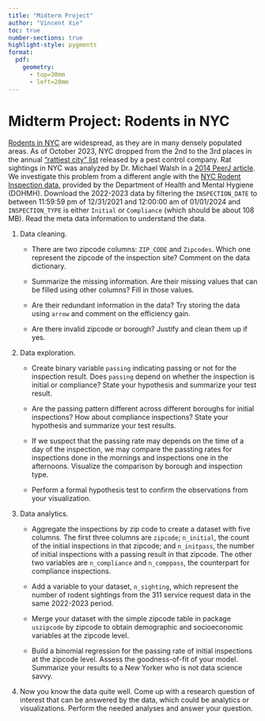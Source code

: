 ```yaml
---
title: "Midterm Project"
author: "Vincent Xie"
toc: true
number-sections: true
highlight-style: pygments
format: 
  pdf: 
    geometry: 
      - top=30mm
      - left=20mm
---
```


# **Midterm Project: Rodents in NYC** {.unnumbered}

[Rodents in NYC](https://en.wikipedia.org/wiki/Rats_in_New_York_City)
are widespread, as they are in many densely populated areas. As of
October 2023, NYC dropped from the 2nd to the 3rd places in the annual
["rattiest city"
list](https://www.orkin.com/press-room/top-rodent-infested-cities-2023#)
released by a pest control company. Rat sightings in NYC was analyzed
by Dr. Michael Walsh in a [2014 PeerJ
article](https://peerj.com/articles/533/). We investigate this problem
from a different angle with the [NYC Rodent Inspection
data](https://data.cityofnewyork.us/Health/Rodent-Inspection/p937-wjvj/about_data),
provided by the Department of Health and Mental Hygiene (DOHMH).
Download the 2022-2023 data by filtering the `INSPECTION_DATE` to
between 11:59:59 pm of 12/31/2021 and 12:00:00 am of 01/01/2024
and `INSPECTION_TYPE` is either `Initial` or `Compliance` (which
should be about 108 MB). Read the meta data information
to understand the data.

1. Data cleaning.
    + There are two zipcode columns: `ZIP_CODE` and `Zipcodes`.
      Which one represent the zipcode of the inspection site? 
      Comment on the data dictionary.

    + Summarize the missing information. Are their missing values
      that can be filled using other columns? Fill in those values.

    + Are their redundant information in the data? Try storing
      the data using `arrow` and comment on the efficiency gain.

    + Are there invalid zipcode or borough? Justify and clean
      them up if yes.

2. Data exploration.
    + Create binary variable `passing` indicating passing or
      not for the inspection result. Does `passing` depend on
      whether the inspection is initial or compliance? State
      your hypothesis and summarize your test result.

    + Are the passing pattern different across different
      boroughs for initial inspections? How about compliance
      inspections? State your hypothesis and summarize your
      test results.

    + If we suspect that the passing rate may depends on
      the time of a day of the inspection, we may compare
      the passting rates for inspections done in the mornings
      and inspections one in the afternoons. Visualize the
      comparison by borough and inspection type.

    + Perform a formal hypothesis test to confirm the
      observations from your visualization.

3. Data analytics.
    + Aggregate the inspections by zip code to create
      a dataset with five columns. The first three columns are
      `zipcode`; `n_initial`, the
      count of the initial inspections in that zipcode; and 
      `n_initpass`, the number of initial inspections with a
      passing result in that zipcode. The other two variables
      are `n_compliance` and `n_comppass`, the counterpart
      for compliance inspections.

    + Add a variable to your dataset, `n_sighting`, which
      represent the number of rodent sightings from the 311
      service request data in the same 2022-2023 period.

    + Merge your dataset with the simple zipcode table in
      package `uszipcode` by zipcode to obtain demographic
      and socioeconomic variables at the zipcode level.
      
    + Build a binomial regression for the passing rate of initial
      inspections at the zipcode level. Assess the goodness-of-fit
      of your model. Summarize your results to a New Yorker
      who is not data science savvy.

4. Now you know the data quite well. Come up with a research
   question of interest that can be answered by the data, which
   could be analytics or visualizations. Perform the needed
   analyses and answer your question.